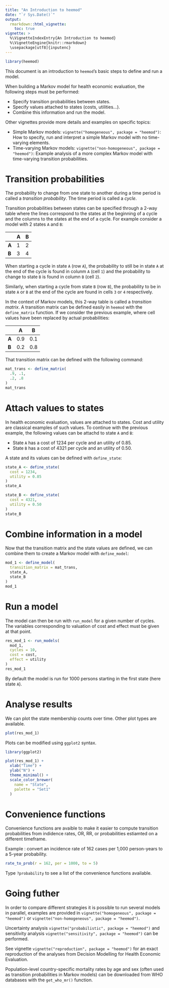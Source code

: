 ```yaml
---
title: "An Introduction to heemod"
date: "`r Sys.Date()`"
output:
  rmarkdown::html_vignette:
    toc: true
vignette: >
  %\VignetteIndexEntry{An Introduction to heemod}
  %\VignetteEngine{knitr::rmarkdown}
  \usepackage[utf8]{inputenc}
---
```


```r
library(heemod)
```

This document is an introduction to `heemod`'s basic steps to define and run a model.

When building a Markov model for health economic evaluation, the following steps must be performed:

  * Specify transition probabilities between states.
  * Specify values attached to states (costs, utilities...).
  * Combine this information and run the model.
  
Other vignettes provide more details and examples on specific topics:

  * Simple Markov models: `vignette("homogeneous", package = "heemod")`: How to specify, run and interpret a simple Markov model with no time-varying elements.
  * Time-varying Markov models: `vignette("non-homogeneous", package = "heemod")`: Example analysis of a more complex Markov model with time-varying transition probabilities.

# Transition probabilities

The probability to change from one state to another during a time period is called a *transition probability*. The time period is called a *cycle*.

Transition probabilities between states can be specified through a 2-way table where the lines correspond to the states at the beginning of a cycle and the columns to the states at the end of a cycle. For example consider a model with 2 states `A` and `B`:

|       | A | B |
|-------|---|---|
| **A** | 1 | 2 |
| **B** | 3 | 4 |

When starting a cycle in state `A` (row `A`), the probability to still be in state `A` at the end of the cycle is found in colunm `A` (cell `1`) and the probability to change to state `B` is found in column `B` (cell `2`).

Similarly, when starting a cycle from state `B` (row `B`), the probability to be in state `A` or `B` at the end of the cycle are found in cells `3` or `4` respectively.

In the context of Markov models, this 2-way table is called a *transition matrix*. A transition matrix can be defined easily in `heemod` with the `define_matrix` function. If we consider the previous example, where cell values have been replaced by actual probabilities:

|       |  A  |  B  |
|-------|-----|-----|
| **A** | 0.9 | 0.1 |
| **B** | 0.2 | 0.8 |

That transition matrix can be defined with the following command:

```r
mat_trans <- define_matrix(
  .9, .1,
  .2, .8
)
mat_trans
```

# Attach values to states

In health economic evaluation, values are attached to states. Cost and utility are classical examples of such values. To continue with the previous example, the following values can be attachd to state `A` and `B`:

  * State `A` has a cost of 1234 per cycle and an utility of 0.85.
  * State `B` has a cost of 4321 per cycle and an utility of 0.50.
  
A state and its values can be defined with `define_state`:

```r
state_A <- define_state(
  cost = 1234,
  utility = 0.85
)
state_A

state_B <- define_state(
  cost = 4321,
  utility = 0.50
)
state_B
```

# Combine information in a model

Now that the transition matrix and the state values are defined, we can combine them to create a Markov model with `define_model`:

```r
mod_1 <- define_model(
  transition_matrix = mat_trans,
  state_A,
  state_B
)
mod_1
```

# Run a model

The model can then be run with `run_model` for a given number of cycles. The variables corresponding to valuation of cost and effect must be given at that point.

```r
res_mod_1 <- run_models(
  mod_1,
  cycles = 10,
  cost = cost,
  effect = utility
)
res_mod_1
```

By default the model is run for 1000 persons starting in the first state (here state `A`).

# Analyse results

We can plot the state membership counts over time. Other plot types are available.

```r
plot(res_mod_1)
```

Plots can be modified using `ggplot2` syntax.

```r
library(ggplot2)

plot(res_mod_1) +
  xlab("Time") +
  ylab("N") +
  theme_minimal() +
  scale_color_brewer(
    name = "State",
    palette = "Set1"
  )
```

# Convenience functions

Convenience functions are avaible to make it easier to compute transition probabilities from indidence rates, OR, RR, or probabilities estiamted on a different timeframe.

Example : convert an incidence rate of 162 cases per 1,000 person-years to a 5-year probability.

```r
rate_to_prob(r = 162, per = 1000, to = 5)
```

Type `?probability` to see a list of the convenience functions available.

# Going futher

In order to compare different strategies it is possible to run several models in parallel, examples are provided in `vignette("homogeneous", package = "heemod")` or `vignette("non-homogeneous", package = "heemod")`.

Uncertainty analysis `vignette("probabilistic", package = "heemod")` and sensitivity analysis `vignette("sensitivity", package = "heemod")` can be performed.

See vignette `vignette("reproduction", package = "heemod")` for an exact reproduction of the analyses from Decision Modelling for Health Economic Evaluation.

Population-level country-specific mortality rates by age and sex (often used as transition probabilities in Markov models) can be downloaded from WHO databases with the `get_who_mr()` function.
